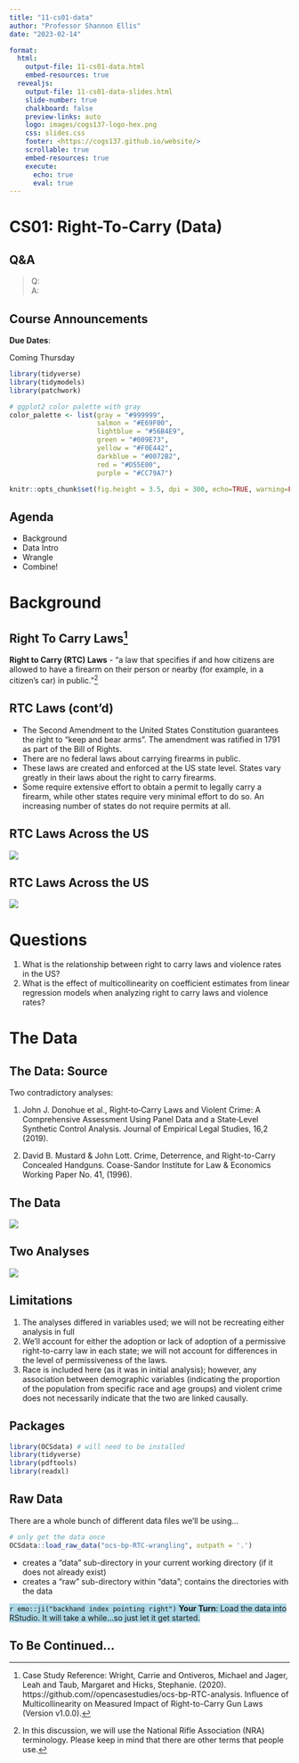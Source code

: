```yaml
---
title: "11-cs01-data"
author: "Professor Shannon Ellis"
date: "2023-02-14"

format:
  html: 
    output-file: 11-cs01-data.html
    embed-resources: true
  revealjs:
    output-file: 11-cs01-data-slides.html
    slide-number: true
    chalkboard: false 
    preview-links: auto
    logo: images/cogs137-logo-hex.png
    css: slides.css
    footer: <https://cogs137.github.io/website/>
    scrollable: true
    embed-resources: true
    execute:
      echo: true
      eval: true
---
```


# CS01: Right-To-Carry (Data) {background-color="#92A86A"}

## Q&A {.smaller}

> Q: \
> A: 


## Course Announcements

**Due Dates**:

Coming Thursday

```r
library(tidyverse)
library(tidymodels)
library(patchwork)

# ggplot2 color palette with gray
color_palette <- list(gray = "#999999", 
                      salmon = "#E69F00", 
                      lightblue = "#56B4E9", 
                      green = "#009E73", 
                      yellow = "#F0E442", 
                      darkblue = "#0072B2", 
                      red = "#D55E00", 
                      purple = "#CC79A7")

knitr::opts_chunk$set(fig.height = 3.5, dpi = 300, echo=TRUE, warning=FALSE, message=FALSE) 
```

## Agenda

- Background
- Data Intro
- Wrangle
- Combine!

# Background  {background-color="#92A86A"}


## Right To Carry Laws[^1] {.smaller}

**Right to Carry (RTC) Laws** - "a law that specifies if and how citizens are allowed to have a firearm on their person or nearby (for example, in a citizen’s car) in public."[^2]


[^1]: Case Study Reference: Wright, Carrie and Ontiveros, Michael and Jager, Leah and Taub, Margaret and Hicks, Stephanie. (2020). https://github.com//opencasestudies/ocs-bp-RTC-analysis. Influence of Multicollinearity on Measured Impact of Right-to-Carry Gun Laws (Version v1.0.0).

[^2]: In this discussion, we will use the National Rifle Association (NRA) terminology. Please keep in mind that there are other terms that people use.


## RTC Laws (cont'd) {.smaller}

::: incremental
- The Second Amendment to the United States Constitution guarantees the right to “keep and bear arms”. The amendment was ratified in 1791 as part of the Bill of Rights.
- There are no federal laws about carrying firearms in public.
- These laws are created and enforced at the US state level. States vary greatly in their laws about the right to carry firearms.
-  Some require extensive effort to obtain a permit to legally carry a firearm, while other states require very minimal effort to do so. An increasing number of states do not require permits at all.
:::

## RTC Laws Across the US

![](images/11/rtc-laws.png)


## RTC Laws Across the US

![](images/11/rtc-map.png)


# Questions  {background-color="#92A86A"}

1. What is the relationship between right to carry laws and violence rates in the US?
2. What is the effect of multicollinearity on coefficient estimates from linear regression models when analyzing right to carry laws and violence rates?


# The Data  {background-color="#92A86A"}

## The Data: Source

Two contradictory analyses: 

1. John J. Donohue et al., Right‐to‐Carry Laws and Violent Crime: A Comprehensive Assessment Using Panel Data and a State‐Level Synthetic Control Analysis. Journal of Empirical Legal Studies, 16,2 (2019).

2. David B. Mustard & John Lott. Crime, Deterrence, and Right-to-Carry Concealed Handguns. Coase-Sandor Institute for Law & Economics Working Paper No. 41, (1996).



## The Data {.smaller}

![](images/11/variables-used.png)


## Two Analyses

![](images/11/previous-analyses.png)


## Limitations {.smaller}

::: incremental
1. The analyses differed in variables used; we will not be recreating either analysis in full
2. We'll account for either the adoption or lack of adoption of a permissive right-to-carry law in each state; we will not account for differences in the level of permissiveness of the laws.
3. Race is included here (as it was in initial analysis); however, any association between demographic variables (indicating the proportion of the population from specific race and age groups) and violent crime does not necessarily indicate that the two are linked causally.
:::

## Packages 

```r
library(OCSdata) # will need to be installed
library(tidyverse)
library(pdftools)
library(readxl)
```

## Raw Data

There are a whole bunch of different data files we'll be using...

```r
# only get the data once
OCSdata::load_raw_data("ocs-bp-RTC-wrangling", outpath = '.')
```

- creates a "data" sub-directory in your current working directory (if it does not already exist)
- creates a "raw" sub-directory within "data"; contains the directories with the data

[`r emo::ji("backhand index pointing right")` **Your Turn**: Load the data into RStudio. It will take a while...so just let it get started.]{style="background-color: #ADD8E6"}


## To Be Continued...
